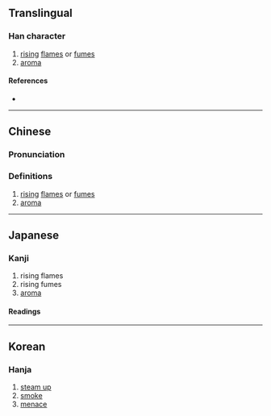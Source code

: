 {{character info}}
==Translingual==

===Han character===
{{Han char|rn=86|rad=火|as=07|sn=11|four=17336|canj=SRF|ids=⿱君灬}}

# [[rising]] [[flame]]s or [[fume]]s
# [[aroma]]

====References====
* {{Han ref|kx=0672.140|dkj=19069|dj=1080.290|hdz=32207.050|uh=7104|ud=28932|bh=D64F|bd=54863}}

----

==Chinese==
{{zh-forms}}

===Pronunciation===
{{zh-pron
|m=xūn
|c=fan1
|mn=hun
|mc=y
|oc=y
|ma=
|cat=n
}}

===Definitions===
{{zh-hanzi}}

# [[rising]] [[flame]]s or [[fume]]s
# [[aroma]]

----

==Japanese==

===Kanji===
{{ja-kanji|grade=|rs=火07}}

# rising flames
# rising fumes
# [[aroma]]

====Readings====
{{ja-readings
|goon=くん
|kanon=くん
|kun=いぶ-す}}

----

==Korean==

===Hanja===
{{ko-hanja|hangeul=훈|eumhun=|rv=hun|mr=hun|y=hwun}}

# [[steam up]]
# [[smoke]]
# [[menace]]